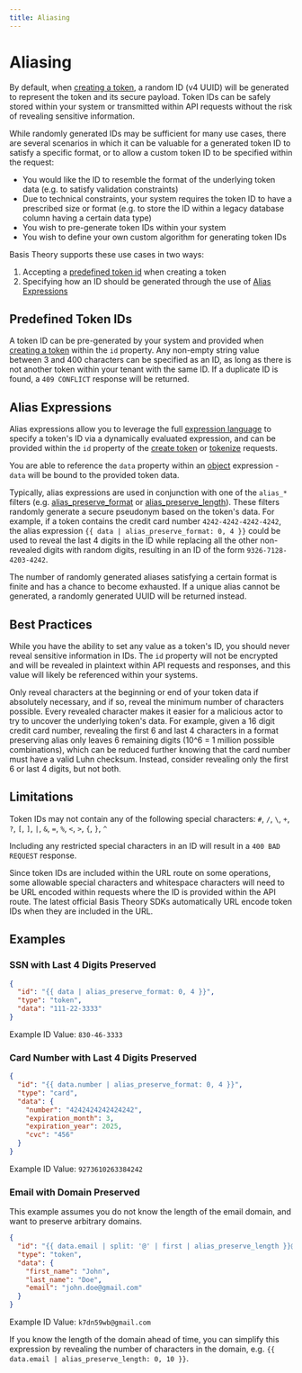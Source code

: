 ```yaml
---
title: Aliasing
---
```



# Aliasing

By default, when [creating a token](/docs/api/tokens#create-token), a random ID (v4 UUID) will be generated to represent the
token and its secure payload. Token IDs can be safely stored within your system or transmitted within API requests
without the risk of revealing sensitive information.

While randomly generated IDs may be sufficient for many use cases, there are several scenarios in which it can be
valuable for a generated token ID to satisfy a specific format, or to allow a custom token ID to be specified within
the request:

- You would like the ID to resemble the format of the underlying token data (e.g. to satisfy validation constraints)
- Due to technical constraints, your system requires the token ID to have a prescribed size or format (e.g. to store the
  ID within a legacy database column having a certain data type)
- You wish to pre-generate token IDs within your system
- You wish to define your own custom algorithm for generating token IDs

Basis Theory supports these use cases in two ways:

1. Accepting a [predefined token id](#pre-defined-token-ids) when creating a token
2. Specifying how an ID should be generated through the use of [Alias Expressions](#alias-expressions)

## Predefined Token IDs

A token ID can be pre-generated by your system and provided when [creating a token](/docs/api/tokens#create-token)
within the `id` property. Any non-empty string value between 3 and 400 characters can be specified as an ID, as long as
there is not another token within your tenant with the same ID. If a duplicate ID is found, a `409 CONFLICT`
response will be returned.

## Alias Expressions

Alias expressions allow you to leverage the full [expression language](/docs/expressions#language) to specify a token's ID via a
dynamically evaluated expression, and can be provided within the `id` property of the
[create token](/docs/api/tokens#create-token) or [tokenize](/docs/api/tokens/tokenize) requests.

You are able to reference the `data` property within an [object](/docs/expressions#language-objects) expression -
`data` will be bound to the provided token data.

Typically, alias expressions are used in conjunction with one of the `alias_*` filters (e.g. [alias_preserve_format](./filters#alias_preserve_format)
or [alias_preserve_length](./filters#alias_preserve_length)). These filters randomly generate a secure pseudonym based on the token's data.
For example, if a token contains the credit card number `4242-4242-4242-4242`, the alias expression `{{ data | alias_preserve_format: 0, 4 }}`
could be used to reveal the last 4 digits in the ID while replacing all the other non-revealed digits with random digits,
resulting in an ID of the form `9326-7128-4203-4242`.

<Alert type={Alerts.WARNING}>
  The number of randomly generated aliases satisfying a certain format is finite
  and has a chance to become exhausted. If a unique alias cannot be generated, a
  randomly generated UUID will be returned instead.
</Alert>

## Best Practices

While you have the ability to set any value as a token's ID, you should never reveal sensitive information in IDs.
The `id` property will not be encrypted and will be revealed in plaintext within API requests and responses, and this
value will likely be referenced within your systems.

Only reveal characters at the beginning or end of your token data if absolutely necessary, and if so, reveal the minimum number of characters possible.
Every revealed character makes it easier for a malicious actor to try to uncover the underlying token's data.
For example, given a 16 digit credit card number, revealing the first 6 and last 4 characters in a format preserving alias
only leaves 6 remaining digits (10^6 = 1 million possible combinations), which can be reduced further
knowing that the card number must have a valid Luhn checksum. Instead, consider revealing only the first 6 or last 4 digits, but not both.

## Limitations

Token IDs may not contain any of the following special characters: `#`, `/`, `\`, `+`, `?`, `[`, `]`, `|`, `&`, `=`, `%`, `<`, `>`, `{`, `}`, `^`

Including any restricted special characters in an ID will result in a `400 BAD REQUEST` response.

Since token IDs are included within the URL route on some operations, some allowable special characters and whitespace
characters will need to be URL encoded within requests where the ID is provided within the API route.
The latest official Basis Theory SDKs automatically URL encode token IDs when they are included in the URL.

## Examples

### SSN with Last 4 Digits Preserved

```json title=Request
{
  "id": "{{ data | alias_preserve_format: 0, 4 }}",
  "type": "token",
  "data": "111-22-3333"
}
```

Example ID Value: `830-46-3333`

### Card Number with Last 4 Digits Preserved

```json title=Request
{
  "id": "{{ data.number | alias_preserve_format: 0, 4 }}",
  "type": "card",
  "data": {
    "number": "4242424242424242",
    "expiration_month": 3,
    "expiration_year": 2025,
    "cvc": "456"
  }
}
```

Example ID Value: `9273610263384242`

### Email with Domain Preserved

This example assumes you do not know the length of the email domain, and want to preserve arbitrary domains.

```json title=Request
{
  "id": "{{ data.email | split: '@' | first | alias_preserve_length }}@{{ data.email | split: '@' | last }}",
  "type": "token",
  "data": {
    "first_name": "John",
    "last_name": "Doe",
    "email": "john.doe@gmail.com"
  }
}
```

Example ID Value: `k7dn59wb@gmail.com`

If you know the length of the domain ahead of time, you can simplify this expression by revealing the number of
characters in the domain, e.g. `{{ data.email | alias_preserve_length: 0, 10 }}`.
